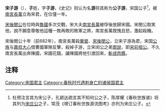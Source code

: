{{Emperorcn box
|名稱=宋子游
|姓名=名：游
|廟號=無
|謚號=無
|政權=[[宋国|宋国]]
|出生日期=？
|逝世日期=前682年
|在位=前682年
|年號=無
}}
'''宋子游'''（{{bd|？||前682年|catIdx=Z}}），'''子'''姓，字'''子游'''，《史记》则认为名'''游'''将其称为'''公子游'''，宋国公子<ref>杜预注言其为宋公子，孔颖达疏言其不知何公之子，陈厚耀《春秋世族谱》将其列为[[宋庄公|宋庄公]]之子，常茂《增订春秋世族源流图考》亦列为宋庄公子。</ref>，被[[南宫长万|南宮長萬]]立為宋君，在位僅一年。

[[宋後閔公|宋後閔公]]在位時與[[魯國|魯國]]多次交戰，宋大夫[[南宫长万|南宮長萬]]被俘後放歸宋國。宋閔公取笑他，說不願意尊敬他這種一敗再敗的敗軍之將，南宮長萬既愧且怒，激起殺機。

宋後閔公十年（前682年），南宮長萬殺[[华父督|華督]]、[[宋後閔公|宋後閔公]]，立宋子游為君，宋国[[宗室|公族]]与[[蕭叔大心|蕭叔大心]]借曹國軍隊反擊，殺掉子游，立宋闵公之弟[[宋桓公_(春秋)|禦說]]，即[[宋桓公_(春秋)|宋前桓公]]。不久南宮長萬出奔陳國，宋國花錢，讓陳國將他引渡回來，[[醢刑|斬成肉醬]]。

==注释==
<div style="font-size:small" class="references-column"> 
<references />
</div>

{{中国皇帝|兄[[宋後閔公|宋後閔公]]|弟[[宋桓公_(春秋)|宋前桓公]]|[[宋国|宋国君主]]|前682年—前682年}}

{{宋国君主}}
[[Category:宋国君主|Category:宋国君主]]
[[Category:春秋时代遇刺身亡的诸侯国君主|Category:春秋时代遇刺身亡的诸侯国君主]]